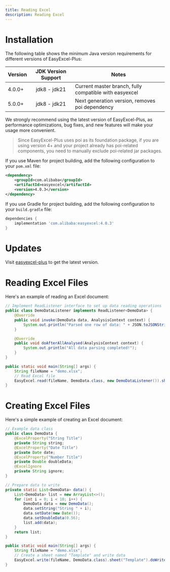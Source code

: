 ```yaml
---
title: Reading Excel
description: Reading Excel
---
```


# Installation

The following table shows the minimum Java version requirements for different versions of EasyExcel-Plus:

| Version | JDK Version Support | Notes |
|---------|:------------------:|-------|
| 4.0.0+ | jdk8 - jdk21 | Current master branch, fully compatible with easyexcel |
| 5.0.0+ | jdk8 - jdk21 | Next generation version, removes poi dependency |

We strongly recommend using the latest version of EasyExcel-Plus, as performance optimizations, bug fixes, and new features will make your usage more convenient.

> Since EasyExcel-Plus uses poi as its foundation package, if you are using version 4+ and your project already has poi-related components, you need to manually exclude poi-related jar packages.

If you use Maven for project building, add the following configuration to your `pom.xml` file:
```xml
<dependency>
    <groupId>com.alibaba</groupId>
    <artifactId>easyexcel</artifactId>
    <version>4.0.3</version>
</dependency>
```

If you use Gradle for project building, add the following configuration to your `build.gradle` file:
```gradle
dependencies {
    implementation 'com.alibaba:easyexcel:4.0.3'
}
```

# Updates

Visit [easyexcel-plus](https://github.com/alibaba/easyexcel) to get the latest version.

# Reading Excel Files

Here's an example of reading an Excel document:
```java
// Implement ReadListener interface to set up data reading operations
public class DemoDataListener implements ReadListener<DemoData> {
    @Override
    public void invoke(DemoData data, AnalysisContext context) {
        System.out.println("Parsed one row of data: " + JSON.toJSONString(data));
    }

    @Override
    public void doAfterAllAnalysed(AnalysisContext context) {
        System.out.println("All data parsing completed!");
    }
}

public static void main(String[] args) {
    String fileName = "demo.xlsx";
    // Read Excel file
    EasyExcel.read(fileName, DemoData.class, new DemoDataListener()).sheet().doRead();
}
```

# Creating Excel Files

Here's a simple example of creating an Excel document:
```java
// Example data class
public class DemoData {
    @ExcelProperty("String Title")
    private String string;
    @ExcelProperty("Date Title")
    private Date date;
    @ExcelProperty("Number Title")
    private Double doubleData;
    @ExcelIgnore
    private String ignore;
}

// Prepare data to write
private static List<DemoData> data() {
    List<DemoData> list = new ArrayList<>();
    for (int i = 0; i < 10; i++) {
        DemoData data = new DemoData();
        data.setString("String " + i);
        data.setDate(new Date());
        data.setDoubleData(0.56);
        list.add(data);
    }
    return list;
}

public static void main(String[] args) {
    String fileName = "demo.xlsx";
    // Create a sheet named "Template" and write data
    EasyExcel.write(fileName, DemoData.class).sheet("Template").doWrite(data());
}
```